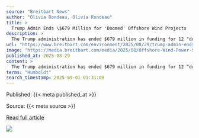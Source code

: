 ```yaml
---
source: "Breitbart News"
author: "Olivia Rondeau, Olivia Rondeau"
title: >
  Trump Admin Ends \$679 Million for 'Doomed' Offshore Wind Projects
description: >
  The Trump administration has ended $679 million in funding for 12 "doomed" offshore wind projects that Department of Transportation (DOT) Secretary Sean Duffy deemed a "wasteful" use of agency dollars. The post Trump Admin Ends $679 Million for ‘Doomed’ Offsh…
url: "https://www.breitbart.com/environment/2025/08/29/trump-admin-ends-679-million-for-doomed-offshore-wind-projects/"
image: "https://media.breitbart.com/media/2025/08/Offshore-Wind-Power-Station-640x335.jpeg"
published_at: 2025-08-29
content: >
  The Trump administration has ended $679 million in funding for 12 “doomed” offshore wind projects that Department of Transportation (DOT) Secretary Sean Duffy deemed a “wasteful” use of agency dollar… [+2232 chars]
terms: "Humboldt"
search_timestamp: 2025-09-01 01:31:09
---
```



Published: {{< meta published_at >}}


Source: {{< meta source >}}


[Read full article]({{< meta url >}}){target='_blank'}



![](`r rmarkdown::metadata$image[1]`)
